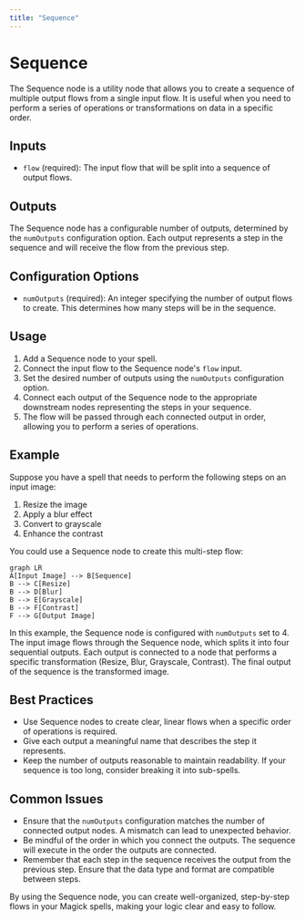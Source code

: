 ```yaml
---
title: "Sequence"
---
```


# Sequence

The Sequence node is a utility node that allows you to create a sequence of multiple output flows from a single input flow. It is useful when you need to perform a series of operations or transformations on data in a specific order.

## Inputs

- `flow` (required): The input flow that will be split into a sequence of output flows.

## Outputs

The Sequence node has a configurable number of outputs, determined by the `numOutputs` configuration option. Each output represents a step in the sequence and will receive the flow from the previous step.

## Configuration Options

- `numOutputs` (required): An integer specifying the number of output flows to create. This determines how many steps will be in the sequence.

## Usage

1. Add a Sequence node to your spell.
2. Connect the input flow to the Sequence node's `flow` input.
3. Set the desired number of outputs using the `numOutputs` configuration option.
4. Connect each output of the Sequence node to the appropriate downstream nodes representing the steps in your sequence.
5. The flow will be passed through each connected output in order, allowing you to perform a series of operations.

## Example

Suppose you have a spell that needs to perform the following steps on an input image:

1. Resize the image
2. Apply a blur effect
3. Convert to grayscale
4. Enhance the contrast

You could use a Sequence node to create this multi-step flow:

```mermaid
graph LR
A[Input Image] --> B[Sequence]
B --> C[Resize]
B --> D[Blur]
B --> E[Grayscale]
B --> F[Contrast]
F --> G[Output Image]
```

In this example, the Sequence node is configured with `numOutputs` set to 4. The input image flows through the Sequence node, which splits it into four sequential outputs. Each output is connected to a node that performs a specific transformation (Resize, Blur, Grayscale, Contrast). The final output of the sequence is the transformed image.

## Best Practices

- Use Sequence nodes to create clear, linear flows when a specific order of operations is required.
- Give each output a meaningful name that describes the step it represents.
- Keep the number of outputs reasonable to maintain readability. If your sequence is too long, consider breaking it into sub-spells.

## Common Issues

- Ensure that the `numOutputs` configuration matches the number of connected output nodes. A mismatch can lead to unexpected behavior.
- Be mindful of the order in which you connect the outputs. The sequence will execute in the order the outputs are connected.
- Remember that each step in the sequence receives the output from the previous step. Ensure that the data type and format are compatible between steps.

By using the Sequence node, you can create well-organized, step-by-step flows in your Magick spells, making your logic clear and easy to follow.